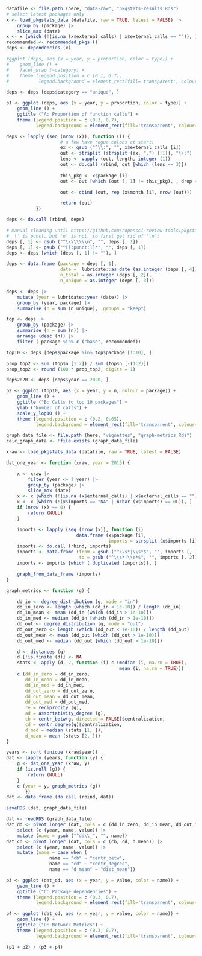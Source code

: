 

```r
datafile <- file.path (here, "data-raw", "pkgstats-results.Rds")
# select latest packages only
x <- load_pkgstats_data (datafile, raw = TRUE, latest = FALSE) |>
    group_by (package) |>
    slice_max (date)
x <- x [which (!(is.na (x$external_calls) | x$external_calls == "")), ]
recommended <- recommended_pkgs ()
deps <- dependencies (x)
```



```r

#ggplot (deps, aes (x = year, y = proportion, color = type)) +
#    geom_line () +
#    facet_wrap (~category) +
#    theme (legend.position = c (0.1, 0.7),
#           legend.background = element_rect(fill='transparent', colour='transparent'))

deps <- deps [deps$category == "unique", ]

p1 <- ggplot (deps, aes (x = year, y = proportion, color = type)) +
    geom_line () +
    ggtitle ("A: Proportion of function calls") +
    theme (legend.position = c (0.3, 0.7),
           legend.background = element_rect(fill='transparent', colour='transparent'))
```


```r
deps <- lapply (seq (nrow (x)), function (i) {
                    # a few have rogue colons at start:
                    ex <- gsub ("^\\:", "", x$external_calls [i])
                    out <- strsplit (strsplit (ex, ",") [[1]], "\\:")
                    lens <- vapply (out, length, integer (1))
                    out <- do.call (rbind, out [which (lens == 3)])
                    
                    this_pkg <- x$package [i]
                    out <- out [which (out [, 1] != this_pkg), , drop = FALSE]

                    out <- cbind (out, rep (x$month [i], nrow (out)))

                    return (out)
           })

deps <- do.call (rbind, deps)

# manual cleaning until https://github.com/ropensci-review-tools/pkgstats/issues/33
# '\' is punct, but 'n' is not, so first get rid of '\n':
deps [, 1] <- gsub ("^\\\\\\\\n", "", deps [, 1])
deps [, 1] <- gsub ("^[[:punct:]]*", "", deps [, 1])
deps <- deps [which (deps [, 1] != ""), ]

deps <- data.frame (package = deps [, 1],
                    date =  lubridate::as_date (as.integer (deps [, 4])),
                    n_total = as.integer (deps [, 2]),
                    n_unique = as.integer (deps [, 3]))

deps <- deps |>
    mutate (year = lubridate::year (date)) |>
    group_by (year, package) |>
    summarise (n = sum (n_unique), .groups = "keep")

top <- deps |>
    group_by (package) |>
    summarise (n = sum (n)) |>
    arrange (desc (n)) |>
    filter (!package %in% c ("base", recommended))

top10 <- deps [deps$package %in% top$package [1:10], ]

prop_top2 <- sum (top$n [1:2]) / sum (top$n [-(1:2)])
prop_top2 <- round (100 * prop_top2, digits = 1)

deps2020 <- deps [deps$year == 2020, ]
```

```r
p2 <- ggplot (top10, aes (x = year, y = n, colour = package)) +
    geom_line () +
    ggtitle ("B: Calls to top 10 packages") +
    ylab ("Number of calls") +
    scale_y_log10 () +
    theme (legend.position = c (0.2, 0.65),
           legend.background = element_rect(fill='transparent', colour='transparent'))
```


<!--

# dependency networks over time

-->

```r
graph_data_file <- file.path (here, "vignettes", "graph-metrics.Rds")
calc_graph_data <- !file.exists (graph_data_file)
```

```r
xraw <- load_pkgstats_data (datafile, raw = TRUE, latest = FALSE)

dat_one_year <- function (xraw, year = 2015) {

    x <- xraw |>
        filter (year <= !!year) |>
        group_by (package) |>
        slice_max (date)
    x <- x [which (!(is.na (x$external_calls) | x$external_calls == "")), ]
    x <- x [which (!(x$imports == "NA" | nchar (x$imports) == 0L)), ]
    if (nrow (x) == 0) {
        return (NULL)
    }

    imports <- lapply (seq (nrow (x)), function (i)
                          data.frame (x$package [i],
                                      imports = strsplit (x$imports [i], ",") [[1]]))
    imports <- do.call (rbind, imports)
    imports <- data.frame (from = gsub ("^\\s*|\\s*$", "", imports [, 1]),
                           to = gsub ("^\\s*|\\s*$", "", imports [, 2]))
    imports <- imports [which (!duplicated (imports)), ]

    graph_from_data_frame (imports)
}

graph_metrics <- function (g) {

    dd_in <- degree_distribution (g, mode = "in")
    dd_in_zero <- length (which (dd_in < 1e-10)) / length (dd_in)
    dd_in_mean <- mean (dd_in [which (dd_in > 1e-10)])
    dd_in_med <- median (dd_in [which (dd_in > 1e-10)])
    dd_out <- degree_distribution (g, mode = "out")
    dd_out_zero <- length (which (dd_out < 1e-10)) / length (dd_out)
    dd_out_mean <- mean (dd_out [which (dd_out > 1e-10)])
    dd_out_med <- median (dd_out [which (dd_out > 1e-10)])

    d <- distances (g)
    d [!is.finite (d)] <- NA
    stats <- apply (d, 2, function (i) c (median (i, na.rm = TRUE),
                                          mean (i, na.rm = TRUE)))
    c (dd_in_zero = dd_in_zero,
       dd_in_mean = dd_in_mean,
       dd_in_med = dd_in_med,
       dd_out_zero = dd_out_zero,
       dd_out_mean = dd_out_mean,
       dd_out_med = dd_out_med,
       re = reciprocity (g),
       ad = assortativity_degree (g),
       cb = centr_betw(g, directed = FALSE)$centralization,
       cd = centr_degree(g)$centralization,
       d_med = median (stats [1, ]),
       d_mean = mean (stats [2, ]))
}

years <- sort (unique (xraw$year))
dat <- lapply (years, function (y) {
    g <- dat_one_year (xraw, y)
    if (is.null (g)) {
        return (NULL)
    }
    c (year = y, graph_metrics (g))
       })
dat <- data.frame (do.call (rbind, dat))

saveRDS (dat, graph_data_file)
```

```r
dat <- readRDS (graph_data_file)
dat_dd <- pivot_longer (dat, cols = c (dd_in_zero, dd_in_mean, dd_out_mean)) |>
    select (c (year, name, value)) |>
    mutate (name = gsub ("^dd\\_", "", name))
dat_cd <- pivot_longer (dat, cols = c (cb, cd, d_mean)) |>
    select (c (year, name, value)) |>
    mutate (name = case_when (
                name == "cb" ~ "centr_betw",
                name == "cd" ~ "centr_degree",
                name == "d_mean" ~ "dist_mean"))

p3 <- ggplot (dat_dd, aes (x = year, y = value, color = name)) +
    geom_line () +
    ggtitle ("C: Package dependencies") +
    theme (legend.position = c (0.3, 0.7),
           legend.background = element_rect(fill='transparent', colour='transparent'))

p4 <- ggplot (dat_cd, aes (x = year, y = value, color = name)) +
    geom_line () +
    ggtitle ("D: Network Metrics") +
    theme (legend.position = c (0.3, 0.7),
           legend.background = element_rect(fill='transparent', colour='transparent'))
```

```r
(p1 + p2) / (p3 + p4)
```
